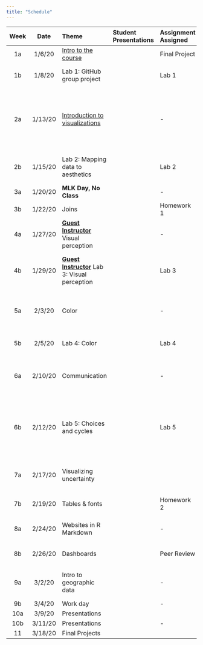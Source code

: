 ```yaml
---
title: "Schedule"
---
```


| **Week** | **Date** | **Theme**                                        |**Student Presentations**                   | **Assignment Assigned** | **Assignment Due**     | **Reading**                                                                                                                                                                                                                                                                                      |
| :------: | :------: | :----------------------------------------------- |:-------------------------------------------| :---------------------- | :--------------------- | :----------------------------------------------------------------------------------------------------------------------------------------------------------------------------------------------------------------------------------------------------------------------------------------------- |
|    1a    |  1/6/20  | [Intro to the course](slides/w1p1.html)          |                                            | Final Project           | -                      | [Bryan 4-8](http://happygitwithr.com/installation-pain.html) (9 optional)                                                                                                                                                                                                                        |
|    1b    |  1/8/20  | Lab 1: GitHub group project         |                                            | Lab 1                   | -                      | [Bryan 13](http://happygitwithr.com/rstudio-git-github.html), [Bryan 16](http://happygitwithr.com/new-github-first.html) (14-15 optional)                                                                                                                                                        |
|    2a    | 1/13/20  | [Introduction to visualizations](slides/w2p1.html)|                                            | -                       | Lab 1                  | [Healy 4 (Show the right numbers)](https://socviz.co/groupfacettx.html#groupfacettx), [R4DS 28 (Graphics for communication)](https://r4ds.had.co.nz/graphics-for-communication.html), [Wilke 5 (Directory of visualizations)](https://serialmentor.com/dataviz/directory-of-visualizations.html) |
|    2b    | 1/15/20  | Lab 2: Mapping data to aesthetics                |                                            | Lab 2                   | -                      | If needed: [Healy 2 (Get started)](https://socviz.co/gettingstarted.html#gettingstarted), [Healy 3 (Make a plot)](https://socviz.co/makeplot.html#makeplot)                                                                                                                                      |
|    3a    | 1/20/20  | **MLK Day, No Class**                            |                                            | -                       | Lab 2                  | [R4DS 13 (Relational data)](https://r4ds.had.co.nz/relational-data.html)                                                                                                                                                                                                                         |
|    3b    | 1/22/20  | Joins                                            | 																					  | Homework 1              | -                      | -                                                                                                                                                                                                                                                                                                |
|    4a    | 1/27/20  | [**Guest Instructor**](https://twitter.com/pkqstr) Visual perception |                        | -                       | -                      | [Healy 1 (Look at data)](https://socviz.co/lookatdata.html#lookatdata)                                                                                                                                                                                                                           |
|    4b    | 1/29/20  | [**Guest Instructor**](https://twitter.com/pkqstr) Lab 3: Visual perception |                 | Lab 3                   | Homework 1             | [Wilke 2 (Visualizing data: Mapping data onto aesthetics)](https://serialmentor.com/dataviz/aesthetic-mapping.html)                                                                                                                                                                              |
|    5a    |  2/3/20  | Color                                            |                                            | -                       | Lab 3                  | [Wilke 4 (Color scales)](https://serialmentor.com/dataviz/color-basics.html), [Wilke 16 (Common pitfalls of color use)](https://serialmentor.com/dataviz/color-pitfalls.html)                                                                                                                    |
|    5b    |  2/5/20  | Lab 4: Color                                     |                                            | Lab 4                   | Final Project Proposal | [Wilke 6 (Visualizing amounts)](https://serialmentor.com/dataviz/visualizing-amounts.html)                                                                                                                                                                                                       |
|    6a    | 2/10/20  | Communication                                    |                                            | -                       | Lab 4                  | [Wilke 24 (Image file formats for exporting)](https://serialmentor.com/dataviz/image-file-formats.html), [Wilke 26 (Telling a story)](https://serialmentor.com/dataviz/telling-a-story.html)                                                                                                     |
|    6b    | 2/12/20  | Lab 5: Choices and cycles                        |                                            | Lab 5              			| -                      | [Healy 8 (Refine your plots)](https://socviz.co/refineplots.html#refineplots), [Wilke 17 (Redundant coding)](https://serialmentor.com/dataviz/redundant-coding.html), [Wilke 20 (Balance data-to-ink ratio)](https://serialmentor.com/dataviz/balance-data-ink.html)                             |
|    7a    | 2/17/20  | Visualizing uncertainty                          |                                            |                         | Lab 5                  | [Kay Tapestry keynote](https://youtu.be/E1kSnWvqCw0), [Wilke 16 (Visualizing Uncertainty)](https://serialmentor.com/dataviz/visualizing-uncertainty.html)                                                                                                                                        |
|    7b    | 2/19/20  | Tables & fonts                                   |                                            | Homework 2              | -          			       | [Healy 5 (Tables, labels, and notes)](https://socviz.co/workgeoms.html#workgeoms), [gt tables](https://gt.rstudio.com/articles/intro-creating-gt-tables.html)                                                                                                                                    |
|    8a    | 2/24/20  | Websites in R Markdown                           |                                            | -                       |                        | [radix](https://rstudio.github.io/radix/), **Optional**: [RMD Sites](https://bookdown.org/yihui/rmarkdown/rmarkdown-site.html), [blogdown](https://bookdown.org/yihui/blogdown/)                                                                                                                 |
|    8b    | 2/26/20  | Dashboards                                       |                                            | Peer Review             | Homework 2; Portfolio Draft | [RMD Dashboards](https://bookdown.org/yihui/rmarkdown/dashboards.html)                                                                                                                                                                                                                      |
|    9a    |  3/2/20  | Intro to geographic data                         |                                            | -                       |                        | [Healy 7 (Draw maps)](https://socviz.co/maps.html#maps), [Wilke 15 (Geospatial data)](https://serialmentor.com/dataviz/geospatial-data.html)                                                                                                                                                     |
|    9b    |  3/4/20  | Work day                                         |                                            | -                       | Peer Review            | -                                                                                                                                                                                                                                                                                                |
|   10a    | 3/9/20   | Presentations                                    |                                            |                         | Presentation           | -                                                                                                                                                                                                                                                                                                |
|   10b    | 3/11/20  | Presentations                                    |                                            | -                       | Presentation           | -                                                                                                                                                                                                                                                                                                |
|    11    | 3/18/20  | Final Projects                                   |                                            |                         | Final Project          | -                                                                                                                                                                                                                                                                                                |